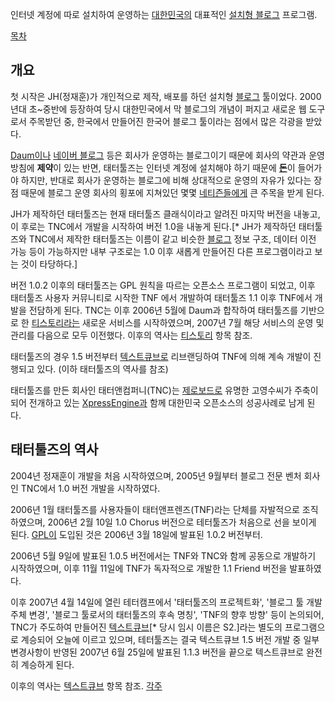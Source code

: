 인터넷 계정에 따로 설치하여 운영하는 [[대한민국]]의 대표적인 [[설치형 블로그]] 프로그램.

[[목차]]
== 개요 ==
첫 시작은 JH(정재훈)가 개인적으로 제작, 배포를 하던 설치형 [[블로그]] 툴이었다. 2000년대 초~중반에 등장하여 당시 대한민국에서 막 블로그의 개념이 퍼지고 새로운 웹 도구로서 주목받던 중, 한국에서 만들어진 한국어 블로그 툴이라는 점에서 많은 각광을 받았다.

[[Daum]]이나 [[네이버 블로그]] 등은 회사가 운영하는 블로그이기 때문에 회사의 약관과 운영방침에 '''제약'''이 있는 반면, 태터툴즈는 인터넷 계정에 설치해야 하기 때문에 '''[[돈]]'''이 들어가야 하지만, 반대로 회사가 운영하는 블로그에 비해 상대적으로 운영의 자유가 있다는 장점 때문에 블로그 운영 회사의 횡포에 지쳐있던 몇몇 [[네티즌]]들에게 큰 주목을 받게 된다.

JH가 제작하던 태터툴즈는 현재 태터툴즈 클래식이라고 알려진 마지막 버전을 내놓고, 이 후로는 TNC에서 개발을 시작하여 버전 1.0을 내놓게 된다.[* JH가 제작하던 태터툴즈와 TNC에서 제작한 태터툴즈는 이름이 같고 비슷한 [[블로그]] 정보 구조, 데이터 이전 가능 등이 가능하지만 내부 구조로는 1.0 이후 새롭게 만들어진 다른 프로그램이라고 보는 것이 타당하다.]

버전 1.0.2 이후의 태터툴즈는 GPL 원칙을 따르는 오픈소스 프로그램이 되었고, 이후 태터툴즈 사용자 커뮤니티로 시작한 TNF 에서 개발하여 태터툴즈 1.1 이후 TNF에서 개발을 전담하게 된다. TNC는 이후 2006년 5월에 Daum과 합작하여 태터툴즈를 기반으로 한 [[티스토리]]라는 새로운 서비스를 시작하였으며, 2007년 7월 해당 서비스의 운영 및 관리를 다음으로 모두 이전했다. 이후의 역사는 [[티스토리]] 항목 참조.

태터툴즈의 경우 1.5 버전부터 [[텍스트큐브]]로 리브랜딩하여 TNF에 의해 계속 개발이 진행되고 있다. (이하 태터툴즈의 역사를 참조)

태터툴즈를 만든 회사인 태터앤컴퍼니(TNC)는 [[제로보드]]로 유명한 고영수씨가 주축이 되어 전개하고 있는 [[XpressEngine]]과 함께 대한민국 오픈소스의 성공사례로 남게 된다.
== 태터툴즈의 역사 ==
2004년 정재훈이 개발을 처음 시작하였으며, 2005년 9월부터 블로그 전문 벤처 회사인 TNC에서 1.0 버전 개발을 시작하였다.

2006년 1월 태터툴즈를 사용자들이 태터앤프렌즈(TNF)라는 단체를 자발적으로 조직하였으며, 2006년 2월 10일 1.0 Chorus 버전으로 테터툴즈가 처음으로 선을 보이게 된다. [[GPL]]이 도입된 것은 2006년 3월 18일에 발표된 1.0.2 버전부터.

2006년 5월 9일에 발표된 1.0.5 버전에서는 TNF와 TNC와 함께 공동으로 개발하기 시작하였으며, 이후 11월 11일에 TNF가 독자적으로 개발한 1.1 Friend 버전을 발표하였다.

이후 2007년 4월 14일에 열린 테터캠프에서 '태터툴즈의 프로젝트화', '블로그 툴 개발주체 변경', '블로그 툴로서의 태터툴즈의 후속 명칭', 'TNF의 향후 방향' 등이 논의되어, TNC가 주도하여 만들어진 [[텍스트큐브]][* 당시 임시 이름은 S2.]라는 별도의 프로그램으로 계승되어 오늘에 이르고 있으며, 테터툴즈는 결국 텍스트큐브 1.5 버전 개발 중 일부 변경사항이 반영된 2007년 6월 25일에 발표된 1.1.3 버전을 끝으로 텍스트큐브로 완전히 계승하게 된다.

이후의 역사는 [[텍스트큐브]] 항목 참조.
[[각주]]
